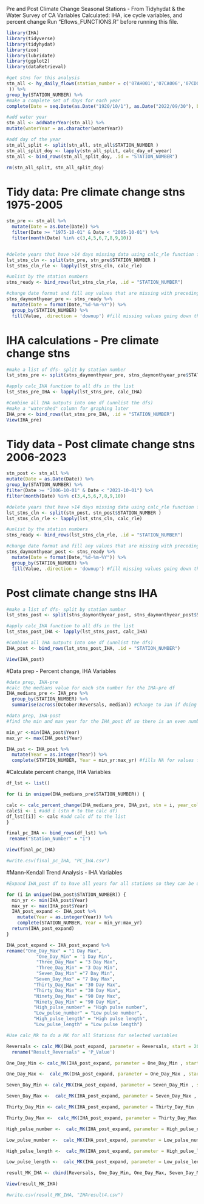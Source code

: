 

Pre and Post Climate Change Seasonal Stations - From Tidyhydat & the Water Survey of CA
Variables Calculated: IHA, ice cycle variables, and percent change
Run "Eflows_FUNCTIONS.R" before running this file.

```r
library(IHA)
library(tidyverse)
library(tidyhydat)
library(zoo)
library(lubridate)
library(ggplot2)
library(dataRetrieval)

```


```r

#get stns for this analysis
stn_all <- hy_daily_flows(station_number = c('07AH001','07CA006','07CD004','07CD005','07DB001','07DD002','07FD012','07JD002','07LE002'
 )) %>%
group_by(STATION_NUMBER) %>%
#make a complete set of days for each year 
complete(Date = seq.Date(as.Date("1920/10/1"), as.Date("2022/09/30"), by="day")) 

#add water year
stn_all <- addWaterYear(stn_all) %>%
mutate(waterYear = as.character(waterYear))

#add day of the year
stn_all_split <- split(stn_all, stn_all$STATION_NUMBER )
stn_all_split_doy <- lapply(stn_all_split, calc_day_of_wyear)
stn_all <- bind_rows(stn_all_split_doy, .id = "STATION_NUMBER")

rm(stn_all_split, stn_all_split_doy)

```

# Tidy data: Pre climate change stns 1975-2005
```r

stn_pre <- stn_all %>%
  mutate(Date = as.Date(Date)) %>%
  filter(Date >= "1975-10-01" & Date < "2005-10-01") %>%
  filter(month(Date) %in% c(3,4,5,6,7,8,9,10)) 


#delete years that have >14 days missing data using calc_rle function from open-source functions for this project
lst_stns_cln <- split(stn_pre, stn_pre$STATION_NUMBER )
lst_stns_cln_rle <- lapply(lst_stns_cln, calc_rle)

#unlist by the station numbers
stns_ready <- bind_rows(lst_stns_cln_rle, .id = "STATION_NUMBER") 

#change date format and fill any values that are missing with preceding values 
stns_daymonthyear_pre <- stns_ready %>%
  mutate(Date = format(Date,"%d-%m-%Y")) %>%
  group_by(STATION_NUMBER) %>%
  fill(Value, .direction = 'downup') #fill missing values going down then up (ie at start of df)

```

# IHA calculations - Pre climate change stns 
```r

#make a list of dfs- split by station number
lst_stns_pre <- split(stns_daymonthyear_pre, stns_daymonthyear_pre$STATION_NUMBER )

#apply calc_IHA function to all dfs in the list
lst_stns_pre_IHA <- lapply(lst_stns_pre, calc_IHA)

#Combine all IHA outputs into one df (unnlist the dfs)
#make a "watershed" column for graphing later
IHA_pre <- bind_rows(lst_stns_pre_IHA, .id = "STATION_NUMBER")
View(IHA_pre)

```


# Tidy data - Post climate change stns 2006-2023
```r

stn_post <- stn_all %>%
mutate(Date = as.Date(Date)) %>%
group_by(STATION_NUMBER) %>%
filter(Date >= "2006-10-01" & Date < "2021-10-01") %>%
filter(month(Date) %in% c(3,4,5,6,7,8,9,10)) 

#delete years that have >14 days missing data using calc_rle function from open-source functions for this project
lst_stns_cln <- split(stn_post, stn_post$STATION_NUMBER )
lst_stns_cln_rle <- lapply(lst_stns_cln, calc_rle)

#unlist by the station numbers
stns_ready <- bind_rows(lst_stns_cln_rle, .id = "STATION_NUMBER") 

#change date format and fill any values that are missing with preceding values 
stns_daymonthyear_post <- stns_ready %>%
  mutate(Date = format(Date,"%d-%m-%Y")) %>%
  group_by(STATION_NUMBER) %>%
  fill(Value, .direction = 'downup') #fill missing values going down then up (ie at start of df)


```

# Post climate change stns IHA

```r
#make a list of dfs- split by station number
lst_stns_post <- split(stns_daymonthyear_post, stns_daymonthyear_post$STATION_NUMBER )

#apply calc_IHA function to all dfs in the list
lst_stns_post_IHA <- lapply(lst_stns_post, calc_IHA)

#Combine all IHA outputs into one df (unnlist the dfs)
IHA_post <- bind_rows(lst_stns_post_IHA, .id = "STATION_NUMBER")

View(IHA_post)

```

#Data prep - Percent change, IHA Variables 
```r
#data prep, IHA-pre
#calc the medians value for each stn number for the IHA-pre df
IHA_medians_pre <- IHA_pre %>%
  group_by(STATION_NUMBER) %>%
  summarise(across(October:Reversals, median)) #Change to Jan if doing cal year

#data prep, IHA-post
#find the min and max year for the IHA_post df so there is an even number of years for each station

min_yr <-min(IHA_post$Year)
max_yr <- max(IHA_post$Year)

IHA_pst <- IHA_post %>%
  mutate(Year = as.integer(Year)) %>%
  complete(STATION_NUMBER, Year = min_yr:max_yr) #fills NA for values for missing years 

```

#Calculate percent change, IHA Variables
```r

df_lst <- list()

for (i in unique(IHA_medians_pre$STATION_NUMBER)) {

calc <- calc_percent_change(IHA_medians_pre, IHA_pst, stn = i, year_col = "Year") #calc perc. change for all stns
calc$i <- i #add i (stn # to the calc df)
df_lst[[i]] <- calc #add calc df to the list
}

final_pc_IHA <- bind_rows(df_lst) %>%
 rename("Station_Number" = "i") 

View(final_pc_IHA)

#write.csv(final_pc_IHA, "PC_IHA.csv")

```

#Mann-Kendall Trend Analysis - IHA Variables 

```r
#Expand IHA_post df to have all years for all stations so they can be used in the MK function

for (i in unique(IHA_post$STATION_NUMBER)) {
  min_yr <- min(IHA_post$Year)
  max_yr <- max(IHA_post$Year)
  IHA_post_expand <- IHA_post %>%
    mutate(Year = as.integer(Year)) %>%
    complete(STATION_NUMBER, Year = min_yr:max_yr)
  return(IHA_post_expand)
}

IHA_post_expand <- IHA_post_expand %>%
rename("One_Day_Max" = "1 Day Max",
           "One_Day_Min" = '1 Day Min',
           "Three_Day_Max" = "3 Day Max",
           "Three_Day_Min" = "3 Day Min",
           "Seven_Day_Min" ="7 Day Min",
          "Seven_Day_Max" = "7 Day Max",
          "Thirty_Day_Max" = "30 Day Max",
          "Thirty_Day_Min" = "30 Day Min",
          "Ninety_Day_Max" = "90 Day Max",
          "Ninety_Day_Min" = "90 Day Min",
          "High_pulse_number" = "High pulse number",
          "Low_pulse_number" = "Low pulse number",
          "High_pulse_length" = "High pulse length",
          "Low_pulse_length" = "Low pulse length")

```


```r
#Use calc_Mk to do a MK for all Stations for selected variables

Reversals <- calc_MK(IHA_post_expand, parameter = Reversals, start = 2007) %>%
  rename("Result_Reversals" = 'P_Value')

One_Day_Min <- calc_MK(IHA_post_expand, parameter = One_Day_Min , start = 2007) %>% rename("Result_One_Day_Min" = 'P_Value')

One_Day_Max <-  calc_MK(IHA_post_expand, parameter = One_Day_Max , start = 2007) %>% rename("Result_1_Day_Max" = 'P_Value')

Seven_Day_Min <- calc_MK(IHA_post_expand, parameter = Seven_Day_Min , start = 2007) %>% rename("Result_7_Day_Min" = 'P_Value')

Seven_Day_Max <-  calc_MK(IHA_post_expand, parameter = Seven_Day_Max , start = 2007) %>% rename("Result_7_Day_Max" = 'P_Value')

Thirty_Day_Min <- calc_MK(IHA_post_expand, parameter = Thirty_Day_Min , start = 2007) %>% rename("Result_30_Day_Min" = 'P_Value')

Thirty_Day_Max <-  calc_MK(IHA_post_expand, parameter = Thirty_Day_Max , start = 2007) %>% rename("Result_30_Day_Max" = 'P_Value')

High_pulse_number <-  calc_MK(IHA_post_expand, parameter = High_pulse_number , start = 2007) %>% rename("Result_High_pulse_number" = 'P_Value')

Low_pulse_number <-  calc_MK(IHA_post_expand, parameter = Low_pulse_number , start = 2007) %>% rename("Result_Low_pulse_number" = 'P_Value')

High_pulse_length <-  calc_MK(IHA_post_expand, parameter = High_pulse_length , start = 2007) %>% rename("Result_High_pulse_length" = 'P_Value')

Low_pulse_length <-  calc_MK(IHA_post_expand, parameter = Low_pulse_length , start = 2007) %>% rename("Result_Low_pulse_length" = 'P_Value')

result_MK_IHA <- cbind(Reversals, One_Day_Min, One_Day_Max, Seven_Day_Min, Seven_Day_Max, Thirty_Day_Min, Thirty_Day_Max, High_pulse_number, Low_pulse_number, High_pulse_length, Low_pulse_length )

View(result_MK_IHA)

#write.csv(result_MK_IHA, "IHAresult4.csv")

```

```r

```

